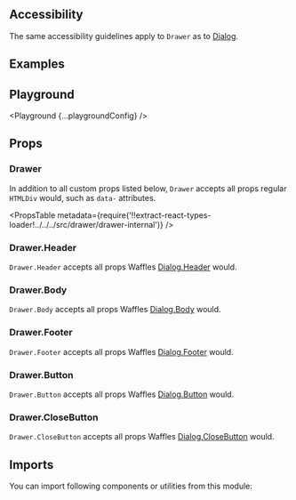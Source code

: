 


<Layout title="Drawer" description="🚧 This page is under construction">

## Accessibility

The same accessibility guidelines apply to `Drawer` as to [Dialog](/components/dialog/#accessibility).

## Examples

<Example title="Basic usage" path="drawer/basic-usage">
  <BasicUsage />
</Example>

<Example title="Custom close" path="drawer/custom-close">
  <CustomClose />
</Example>

## Playground

<Playground {...playgroundConfig} />

## Props

### Drawer

In addition to all custom props listed below, `Drawer` accepts all props regular `HTMLDiv` would, such as `data-` attributes.

<PropsTable
  metadata={require('!!extract-react-types-loader!../../../src/drawer/drawer-internal')}
/>

### Drawer.Header

`Drawer.Header` accepts all props Waffles [Dialog.Header](/components/dialog/#props) would.

### Drawer.Body

`Drawer.Body` accepts all props Waffles [Dialog.Body](/components/dialog/#props) would.

### Drawer.Footer

`Drawer.Footer` accepts all props Waffles [Dialog.Footer](/components/dialog/#props) would.

### Drawer.Button

`Drawer.Button` accepts all props Waffles [Dialog.Button](/components/dialog/#props) would.

### Drawer.CloseButton

`Drawer.CloseButton` accepts all props Waffles [Dialog.CloseButton](/components/dialog/#props) would.

## Imports

You can import following components or utilities from this module:

<Imports module={DrawerExports} path="@datacamp/waffles/drawer" />

</Layout>
